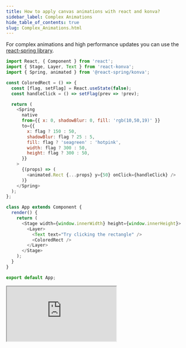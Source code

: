 ```yaml
---
title: How to apply canvas animations with react and konva?
sidebar_label: Complex Animations
hide_table_of_contents: true
slug: Complex_Animations.html
---
```


For complex animations and high performance updates you can use the [react-spring library](https://github.com/drcmda/react-spring).

```js
import React, { Component } from 'react';
import { Stage, Layer, Text } from 'react-konva';
import { Spring, animated } from '@react-spring/konva';

const ColoredRect = () => {
  const [flag, setFlag] = React.useState(false);
  const handleClick = () => setFlag(prev => !prev);

  return (
    <Spring
      native
      from={{ x: 0, shadowBlur: 0, fill: 'rgb(10,50,19)' }}
      to={{
        x: flag ? 150 : 50,
        shadowBlur: flag ? 25 : 5,
        fill: flag ? 'seagreen' : 'hotpink',
        width: flag ? 300 : 50,
        height: flag ? 300 : 50,
      }}
    >
      {(props) => (
        <animated.Rect {...props} y={50} onClick={handleClick} />
      )}
    </Spring>
  );
};

class App extends Component {
  render() {
    return (
      <Stage width={window.innerWidth} height={window.innerHeight}>
        <Layer>
          <Text text="Try clicking the rectangle" />
          <ColoredRect />
        </Layer>
      </Stage>
    );
  }
}

export default App;
``` 


<iframe 
  src="https://codesandbox.io/embed/github/konvajs/site/tree/master/react-demos/complex_animations?hidenavigation=1&view=split&fontsize=10" 
  style={{
    width: "100%",
    height: "500px",
    border: 0,
    borderRadius: "4px",
    overflow: "hidden"
  }}
  sandbox="allow-modals allow-forms allow-popups allow-scripts allow-same-origin"
/>